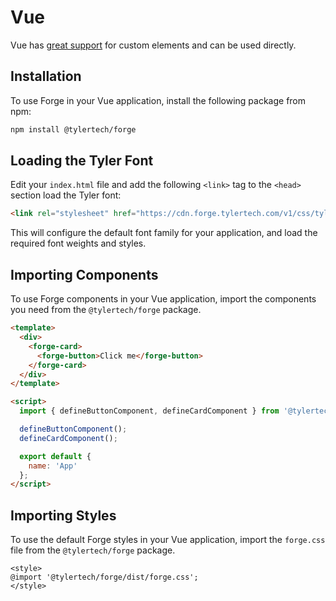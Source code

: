
<Meta title="Frameworks/Vue" />

# Vue

Vue has [great support](https://custom-elements-everywhere.com/#vue) for custom elements and can be used directly.

## Installation

To use Forge in your Vue application, install the following package from npm:

```bash
npm install @tylertech/forge
```

## Loading the Tyler Font

Edit your `index.html` file and add the following `<link>` tag to the `<head>` section load the Tyler font:

```html
<link rel="stylesheet" href="https://cdn.forge.tylertech.com/v1/css/tyler-font.css" />
```

This will configure the default font family for your application, and load the required font weights and styles.

## Importing Components

To use Forge components in your Vue application, import the components you need from the `@tylertech/forge` package.

```html
<template>
  <div>
    <forge-card>
      <forge-button>Click me</forge-button>
    </forge-card>
  </div>
</template>

<script>
  import { defineButtonComponent, defineCardComponent } from '@tylertech/forge';

  defineButtonComponent();
  defineCardComponent();

  export default {
    name: 'App'
  };
</script>
```

## Importing Styles

To use the default Forge styles in your Vue application, import the `forge.css` file from the `@tylertech/forge` package.

```vue
<style>
@import '@tylertech/forge/dist/forge.css';
</style>
```
